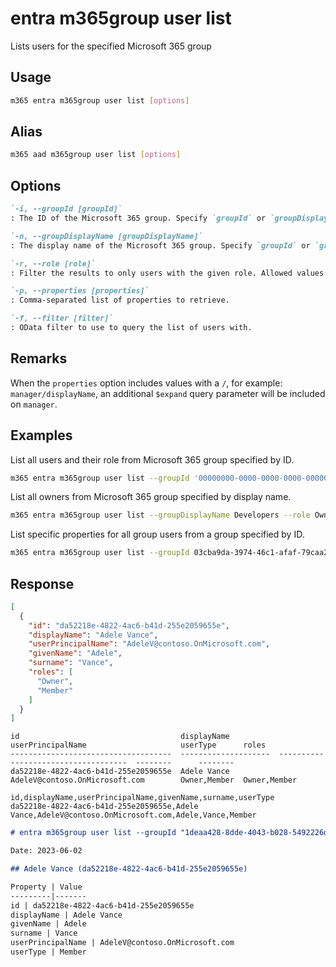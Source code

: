 
# entra m365group user list

Lists users for the specified Microsoft 365 group

## Usage

```sh
m365 entra m365group user list [options]
```

## Alias

```sh
m365 aad m365group user list [options]
```

## Options

```md definition-list
`-i, --groupId [groupId]`
: The ID of the Microsoft 365 group. Specify `groupId` or `groupDisplayName` but not both.

`-n, --groupDisplayName [groupDisplayName]`
: The display name of the Microsoft 365 group. Specify `groupId` or `groupDisplayName` but not both.

`-r, --role [role]`
: Filter the results to only users with the given role. Allowed values: `Owner`, `Member`, or (Deprecated) `Guest`.

`-p, --properties [properties]`
: Comma-separated list of properties to retrieve.

`-f, --filter [filter]`
: OData filter to use to query the list of users with.
```

<Global />

## Remarks

When the `properties` option includes values with a `/`, for example: `manager/displayName`, an additional `$expand` query parameter will be included on `manager`.

## Examples

List all users and their role from Microsoft 365 group specified by ID.

```sh
m365 entra m365group user list --groupId '00000000-0000-0000-0000-000000000000'
```

List all owners from Microsoft 365 group specified by display name.

```sh
m365 entra m365group user list --groupDisplayName Developers --role Owner
```

List specific properties for all group users from a group specified by ID.

```sh
m365 entra m365group user list --groupId 03cba9da-3974-46c1-afaf-79caa2e45bbe --properties "id,jobTitle,companyName,accountEnabled"
```

## Response

<Tabs>
  <TabItem value="JSON">

  ```json
  [
    {
      "id": "da52218e-4822-4ac6-b41d-255e2059655e",
      "displayName": "Adele Vance",
      "userPrincipalName": "AdeleV@contoso.OnMicrosoft.com",
      "givenName": "Adele",
      "surname": "Vance",
      "roles": [
        "Owner",
        "Member"
      ]
    }
  ]
  ```

  </TabItem>
  <TabItem value="Text">

  ```text
  id                                    displayName           userPrincipalName                     userType      roles
  ------------------------------------  --------------------  ------------------------------------  --------      --------
  da52218e-4822-4ac6-b41d-255e2059655e  Adele Vance           AdeleV@contoso.OnMicrosoft.com        Owner,Member  Owner,Member
  ```

  </TabItem>
  <TabItem value="CSV">

  ```csv
  id,displayName,userPrincipalName,givenName,surname,userType
  da52218e-4822-4ac6-b41d-255e2059655e,Adele Vance,AdeleV@contoso.OnMicrosoft.com,Adele,Vance,Member
  ```

  </TabItem>
  <TabItem value="Markdown">

  ```md
  # entra m365group user list --groupId "1deaa428-8dde-4043-b028-5492226d6114"

  Date: 2023-06-02

  ## Adele Vance (da52218e-4822-4ac6-b41d-255e2059655e)

  Property | Value
  ---------|-------
  id | da52218e-4822-4ac6-b41d-255e2059655e
  displayName | Adele Vance
  givenName | Adele
  surname | Vance
  userPrincipalName | AdeleV@contoso.OnMicrosoft.com
  userType | Member
  ```

  </TabItem>
</Tabs>
